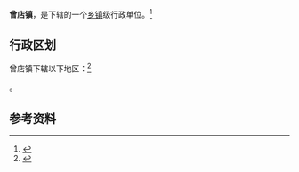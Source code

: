 {{中国乡级行政区|42/09/23/102/000}}

'''曾店镇'''，是{{PRC admin/fullname|42/09/23/102/000|3}}下辖的一个[[乡镇|乡镇]]级行政单位。<ref>{{PRC admin/ref sgc|{{PRC admin/parent|42/09/23/102/000}}}}</ref>

== 行政区划 ==

曾店镇下辖以下地区：<ref>{{PRC admin/ref sgc|42/09/23/102/000}}</ref>

{{PRC admin/children|42/09/23/102/000}}。

== 参考资料 ==

{{reflist}}

{{行政区划小作品}}
{{PRC admin/navcat|42/09/23/102/000}}